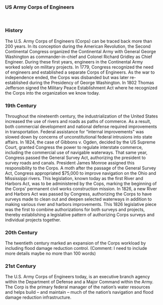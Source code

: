 <html>
	<head>
		<meta name="viewport" content="width=device-width, initial-scale=1.0">
		<meta charset="utf-8" />
		<link rel="stylesheet" type="text/css" href="css/style.css" />
		<title>US Army Corps of Engineers History</title>
	</head>
<body>
<br>
<h3><strong>US Army Corps of Engineers</strong></h3>
<br>
<h3>History</h3>
<p>The U.S. Army Corps of Engineers (Corps) can be traced back more than 200 years. In its conception during the American Revolution, the Second Continental Congress organized the Continental Army with General George Washington as commander-in-chief and Colonel Richard Gridley as Chief Engineer. During these first years, engineers in the Continental Army worked solely on military projects. In 1779, Congress recognized the need of engineers and established a separate Corps of Engineers. As the war to independence ended, the Corps was disbanded but was later re-established during the Presidency of George Washington. In 1802 Thomas Jefferson signed the Military Peace Establishment Act where he recognized the Corps into the organization we know today. </p>

<h3>19th Century</h3>

<p>Throughout the nineteenth century, the industrialization of the United States increased the use of rivers and roads as paths of commerce. As a result, both commercial development and national defense required improvements in transportation. Federal assistance for “internal improvements” was slowed down by concerns of unconstitutional federal intrusions into state affairs. In 1824, the case of Gibbons v. Ogden, decided by the US Supreme Court, granted Congress the power to regulate interstate commerce, including the commercial use of navigable waterways. That same year, Congress passed the General Survey Act, authorizing the president to survey roads and canals. President James Monroe assigned this responsibility to the Corps. A moth after the passage of the General Survey Act, Congress appropriated $75,000 to improve navigation on the Ohio and Mississippi rivers. This legislation, known today as the first River and Harbors Act, was to be administered by the Cops, marking the beginning of the Corps’ permanent civil works construction mission. In 1826, a new River and Harbors Act was passed by Congress, authorizing the Corps to have surveys made to clean out and deepen selected waterways in addition to making various river and harbors improvements. This 1826 legislative piece was the first to combine authorizations for both surveys and projects, thereby establishing a legislative pattern of authorizing Corps surveys and individual projects together. </p>

<h3>20th Century</h3>

<p>The twentieth century marked an expansion of the Corps workload by including flood damage reduction control. (Comment: I need to include more details maybe no more than 100 words)</p>

<h3>21st Century</h3>

<p>The U.S. Army Corps of Engineers today, is an executive branch agency within the Department of Defense and a Major Command within the Army. The Corp is the primary federal manager of the nation’s water resources and helps build – and maintain – much of the nation’s navigation and flood damage reduction infrastructure. </p>

</body>
</html>

